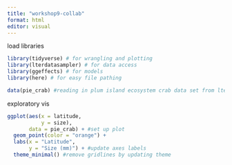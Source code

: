 ```yaml
---
title: "workshop9-collab"
format: html
editor: visual
---
```


load libraries

```r

library(tidyverse) # for wrangling and plotting
library(lterdatasampler) # for data access
library(ggeffects) # for models
library(here) # for easy file pathing

```

```r
data(pie_crab) #reading in plum island ecosystem crab data set from lterdatasampler package
```

exploratory vis

```r
ggplot(aes(x = latitude,
           y = size),
       data = pie_crab) + #set up plot
  geom_point(color = "orange") +
  labs(x = "Latitude",
       y = "Size (mm)") + #update axes labels
  theme_minimal() #remove gridlines by updating theme
```
